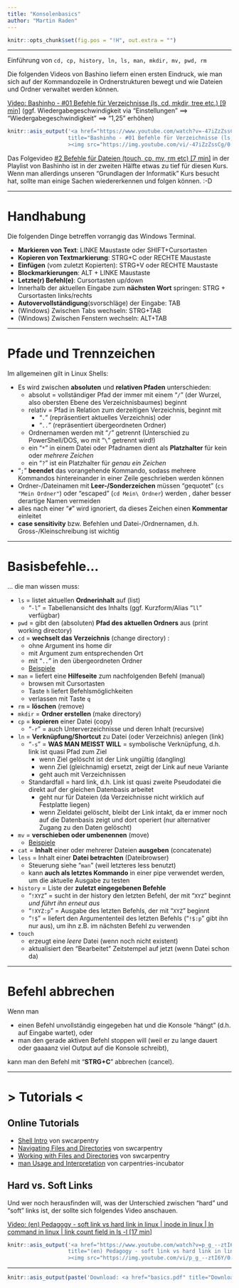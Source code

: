 ```yaml
---
title: "Konsolenbasics"
author: "Martin Raden"
---
```



```r
knitr::opts_chunk$set(fig.pos = "!H", out.extra = "")
```

-------------------------------------------

Einführung von `cd, cp, history, ln, ls, man, mkdir, mv, pwd, rm`

Die folgenden Videos von Bashino liefern einen ersten Eindruck, wie man sich auf der Kommandozeile in Ordnerstrukturen bewegt und wie Dateien und Ordner verwaltet werden können.

[Video: Bashinho - #01 Befehle für Verzeichnisse (ls, cd, mkdir, tree etc.) [9 min]](https://www.youtube.com/watch?v=-47iZzZssCg?t=7) (ggf. Wiedergabegeschwindigkeit via "Einstellungen" ==> "Wiedergabegeschwindigkeit" ==> "1,25" erhöhen)

```r
knitr::asis_output('<a href="https://www.youtube.com/watch?v=-47iZzZssCg?t=7"
                   title="Bashinho - #01 Befehle für Verzeichnisse (ls, cd, mkdir, tree etc.) [9 min]"
                   ><img src="https://img.youtube.com/vi/-47iZzZssCg/0.jpg"></a>')
```

Das Folgevideo [#2 Befehle für Dateien (touch, cp, mv, rm etc) [7 min]](https://youtu.be/ISPW4CXAEj4?t=7) in der Playlist von Bashinho ist in der zweiten Hälfte etwas zu tief für diesen Kurs. Wenn man allerdings unseren "Grundlagen der Informatik" Kurs besucht hat, sollte man einige Sachen wiedererkennen und folgen können. :-D


-------------------------------------------

# Handhabung

Die folgenden Dinge betreffen vorrangig das Windows Terminal.

- **Markieren von Text**:  LINKE Maustaste  oder  SHIFT+Cursortasten
- **Kopieren von Textmarkierung**:  STRG+C  oder  RECHTE Maustaste
- **Einfügen** (vom zuletzt Kopierten):  STRG+V  oder  RECHTE Maustaste
- **Blockmarkierungen**:  ALT + LINKE Maustaste
- **Letzte(r) Befehl(e)**:  Cursortasten up/down
- Innerhalb der aktuellen Eingabe zum **nächsten Wort** springen:  STRG + Cursortasten links/rechts
- **Autovervollständigung**(svorschläge) der Eingabe: TAB
- (Windows) Zwischen Tabs wechseln:  STRG+TAB
- (Windows) Zwischen Fenstern wechseln:  ALT+TAB


-------------------------------------------


# Pfade und Trennzeichen 

Im allgemeinen gilt in Linux Shells:

- Es wird zwischen **absoluten** und **relativen Pfaden** unterschieden:
  - absolut = vollständiger Pfad der immer mit einem "`/`" (der Wurzel, also obersten Ebene des Verzeichnisbaumes) beginnt
  - relativ = Pfad in Relation zum derzeitigen Verzeichnis, beginnt mit
    - "`.`" (repräsentiert aktuelles Verzeichnis) oder
    - "`..`" (repräsentiert übergeordneten Ordner)
  - Ordnernamen werden mit "`/`" getrennt (Unterschied zu PowerShell/DOS, wo mit "`\`" getrennt wird!)
  - ein "`*`" in einem Datei oder Pfadnamen dient als **Platzhalter** für kein oder *mehrere Zeichen*
  - ein "`?`" ist ein Platzhalter für *genau ein Zeichen*
- "`;`" **beendet** das vorangehende Kommando, sodass mehrere Kommandos hintereinander in einer Zeile geschrieben werden können
- Ordner-/Dateinamen mit **Leer-/Sonderzeichen** müssen "gequotet" (`cs "Mein Ordner"`) oder "escaped" (`cd Mein\ Ordner`) werden , daher besser derartige Namen vermeiden
- alles nach einer "`#`" wird ignoriert, da dieses Zeichen einen **Kommentar** einleitet
- **case sensitivity** bzw. Befehlen und Datei-/Ordnernamen, d.h. Gross-/Kleinschreibung ist wichtig


-------------------------------------------


# Basisbefehle...

... die man wissen muss:

- `ls` = listet aktuellen **Ordnerinhalt** auf (list)
  - "`-l`" = Tabellenansicht des Inhalts (ggf. Kurzform/Alias "`ll`" verfügbar)
- `pwd` = gibt den (absoluten) **Pfad des aktuellen Ordners** aus (print working directory)
- `cd` = **wechselt das Verzeichnis** (change directory) :
  - ohne Argument ins home dir
  - mit Argument zum entsprechenden Ort
  - mit "`..`" in den übergeordneten Ordner
  - [Beispiele](https://www.geeksforgeeks.org/cp-command-linux-examples/?ref=lbp)
- `man` = liefert eine **Hilfeseite** zum nachfolgenden Befehl (manual)
  - browsen mit Cursortasten
  - Taste `h` liefert Befehlsmöglichkeiten
  - verlassen mit Taste `q`
- `rm` = **löschen** (remove)
- `mkdir` = **Ordner erstellen** (make directory)
- `cp` = **kopieren** einer Datei (copy)
  - "`-r`" = auch Unterverzeichnisse und deren Inhalt (recursive)
- `ln` = **Verknüpfung/Shortcut** zu Datei (oder Verzeichnis) anlegen (link)
  - "`-s`" = **WAS MAN MEISST WILL** = symbolische Verknüpfung, d.h. link ist quasi Pfad zum Ziel
    - wenn Ziel gelöscht ist der Link ungültig (dangling)
    - wenn Ziel (gleichnamig) ersetzt, zeigt der Link auf neue Variante
    - geht auch mit Verzeichnissen
  - Standardfall = hard link, d.h. Link ist quasi zweite Pseudodatei die direkt auf der gleichen Datenbasis arbeitet
    - geht nur für Dateien (da Verzeichnisse nicht wirklich auf Festplatte liegen)
    - wenn Zieldatei gelöscht, bleibt der Link intakt, da er immer noch auf die Datenbasis zeigt und dort operiert (nur alternativer Zugang zu den Daten gelöscht)
- `mv` = **verschieben oder umbenennen** (move)
  - [Beispiele](https://www.geeksforgeeks.org/mv-command-linux-examples/?ref=lbp)
- `cat` = **Inhalt** einer oder mehrerer Dateien **ausgeben** (concatenate)
- `less` = Inhalt einer **Datei betrachten** (Dateibrowser)
  - Steuerung siehe "`man`" (weil letzteres less benutzt)
  - kann **auch als letztes Kommando** in einer pipe verwendet werden, um die aktuelle Ausgabe zu testen
- `history` = Liste der **zuletzt eingegebenen Befehle**
  - "`!XYZ`" = sucht in der history den letzten Befehl, der mit "`XYZ`" beginnt *und führt ihn erneut aus*
  - "`!XYZ:p`" = Ausgabe des letzten Befehls, der mit "`XYZ`" beginnt
  - "`!$`" = liefert den Argumententeil des letzten Befehls ("`!$:p`" gibt ihn nur aus), um ihn z.B. im nächsten Befehl zu verwenden
- `touch`
  - erzeugt eine *leere* Datei (wenn noch nicht existent)
  - aktualisiert den "Bearbeitet" Zeitstempel auf jetzt (wenn Datei schon da)


-------------------------------------------


# Befehl abbrechen

Wenn man 

- einen Befehl unvollständig eingegeben hat und die Konsole "hängt" (d.h. auf Eingabe wartet), oder 
- man den gerade aktiven Befehl stoppen will (weil er zu lange dauert oder gaaaanz viel Output auf die Konsole schreibt), 

kann man den Befehl mit "**STRG+C**" abbrechen (cancel).


-------------------------------------------


# > Tutorials <


## Online Tutorials

-    [Shell Intro](https://swcarpentry.github.io/shell-novice/01-intro/index.html) von swcarpentry
-    [Navigating Files and Directories](https://swcarpentry.github.io/shell-novice/02-filedir/index.html) von swcarpentry
-    [Working with Files and Directories](https://swcarpentry.github.io/shell-novice/02-filedir/index.html) von swcarpentry
-    [man Usage and Interpretation](https://carpentries-incubator.github.io/shell-extras/01-man-pages/index.html) von carpentries-incubator


## Hard vs. Soft Links

Und wer noch herausfinden will, was der Unterschied zwischen "hard" und "soft" links ist, der sollte sich folgendes Video anschauen.


[Video: (en) Pedagogy - soft link vs hard link in linux | inode in linux | ln command in linux | link count field in ls -l [17 min]](https://www.youtube.com/watch?v=p_g_--ztI6Y)


```r
knitr::asis_output('<a href="https://www.youtube.com/watch?v=p_g_--ztI6Y"
                   title="(en) Pedagogy - soft link vs hard link in linux | inode in linux | ln command in linux | link count field in ls -l [17 min]"
                   ><img src="https://img.youtube.com/vi/p_g_--ztI6Y/0.jpg"></a>')
```



-------------------------------------------



```r
knitr::asis_output(paste('Download: <a href="basics.pdf" title="Download PDF Version">PDF Version</a> dieses Tutorials. Erstellt am ',format(Sys.time(), "%d.%m.%Y"),".",sep=""))
```
